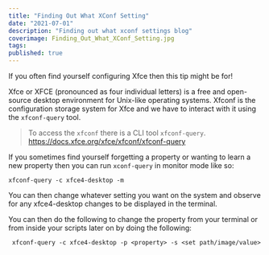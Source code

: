 ```yaml
---
title: "Finding Out What XConf Setting"
date: "2021-07-01"
description: "Finding out what xconf settings blog"
coverimage: Finding_Out_What_XConf_Setting.jpg
tags: 
published: true
---
```


If you often find yourself configuring Xfce then this tip might be for!

Xfce or XFCE (pronounced as four individual letters) is a free and open-source desktop environment for Unix-like operating systems. Xfconf is the configuration storage system for Xfce and we have to interact with it using the `xfconf-query` tool. 

> To access the `xfconf` there is a CLI tool `xfconf-query`. 
> https://docs.xfce.org/xfce/xfconf/xfconf-query

If you sometimes find yourself forgetting a property or wanting to learn a new property then you can run  `xconf-query` in monitor mode like so:
```
xfconf-query -c xfce4-desktop -m
```
You can then change whatever setting you want on the system and observe for any xfce4-desktop changes to be displayed in the terminal. 

You can then do the following to change the property from your terminal or from inside your scripts later on by doing the following:
```
 xfconf-query -c xfce4-desktop -p <property> -s <set path/image/value>
```